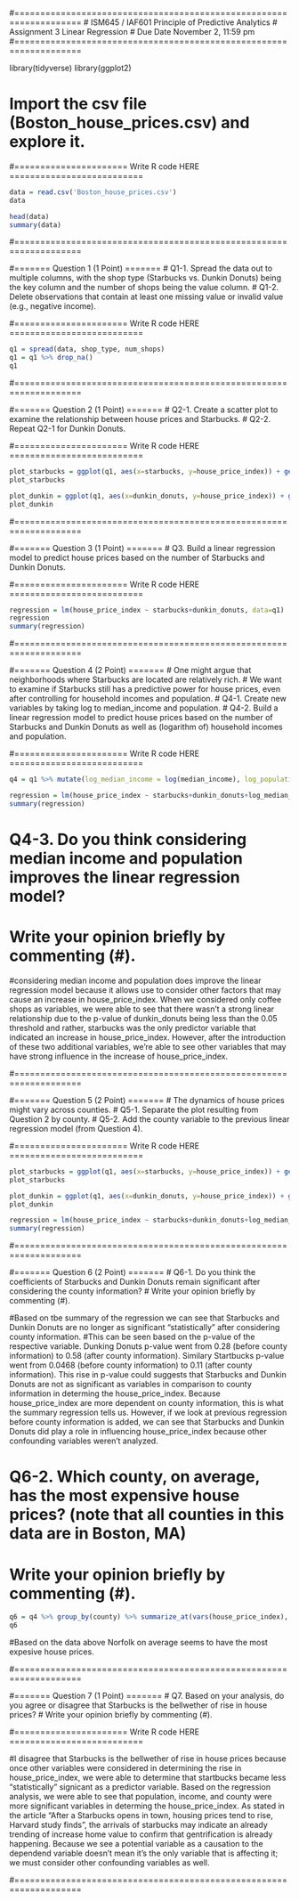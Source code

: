 #===================================================================
# ISM645 / IAF601   Principle of Predictive Analytics
# Assignment 3      Linear Regression
# Due Date          November 2, 11:59 pm
#===================================================================


library(tidyverse)
library(ggplot2)


# Import the csv file (Boston_house_prices.csv) and explore it.
#====================== Write R code HERE ==========================


```r
data = read.csv('Boston_house_prices.csv')
data
```
```r
head(data)
summary(data)
```



#===================================================================



#======= Question 1 (1 Point) =======
# Q1-1. Spread the data out to multiple columns, with the shop type (Starbucks vs. Dunkin Donuts) being the key column and the number of shops being the value column.
# Q1-2. Delete observations that contain at least one missing value or invalid value (e.g., negative income).

#====================== Write R code HERE ==========================

```r
q1 = spread(data, shop_type, num_shops)
q1 = q1 %>% drop_na()
q1
```




#===================================================================



#======= Question 2 (1 Point) =======
# Q2-1. Create a scatter plot to examine the relationship between house prices and Starbucks.
# Q2-2. Repeat Q2-1 for Dunkin Donuts.

#====================== Write R code HERE ==========================


```r
plot_starbucks = ggplot(q1, aes(x=starbucks, y=house_price_index)) + geom_point()
plot_starbucks
```

```r
plot_dunkin = ggplot(q1, aes(x=dunkin_donuts, y=house_price_index)) + geom_point()
plot_dunkin
```


#===================================================================



#======= Question 3 (1 Point) =======
# Q3. Build a linear regression model to predict house prices based on the number of Starbucks and Dunkin Donuts.

#====================== Write R code HERE ==========================


```r
regression = lm(house_price_index ~ starbucks+dunkin_donuts, data=q1)
regression
summary(regression)
```



#===================================================================



#======= Question 4 (2 Point) =======
# One might argue that neighborhoods where Starbucks are located are relatively rich. 
# We want to examine if Starbucks still has a predictive power for house prices, even after controlling for household incomes and population.
# Q4-1. Create new variables by taking log to median_income and population.
# Q4-2. Build a linear regression model to predict house prices based on the number of Starbucks and Dunkin Donuts as well as (logarithm of) household incomes and population.

#====================== Write R code HERE ==========================


```r
q4 = q1 %>% mutate(log_median_income = log(median_income), log_population = log(population))
```
```r
regression = lm(house_price_index ~ starbucks+dunkin_donuts+log_median_income+log_population, data = q4)
summary(regression)
```




# Q4-3. Do you think considering median income and population improves the linear regression model? 
#       Write your opinion briefly by commenting (#).

#considering median income and population does improve the linear regression model because it allows use to consider other factors that may cause an increase in house_price_index. When we considered only coffee shops as variables, we were able to see that there wasn't a strong linear relationship due to the p-value of dunkin_donuts being less than the 0.05 threshold and rather, starbucks was the only predictor variable that indicated an increase in house_price_index. However, after the introduction of these two additional variables, we're able to see other variables that may have strong influence in the increase of house_price_index.


#===================================================================



#======= Question 5 (2 Point) =======
# The dynamics of house prices might vary across counties.
# Q5-1. Separate the plot resulting from Question 2 by county.
# Q5-2. Add the county variable to the previous linear regression model (from Question 4).

#====================== Write R code HERE ==========================

```r
plot_starbucks = ggplot(q1, aes(x=starbucks, y=house_price_index)) + geom_point(aes(color=county))
plot_starbucks
```
```r
plot_dunkin = ggplot(q1, aes(x=dunkin_donuts, y=house_price_index)) + geom_point(aes(color=county))
plot_dunkin
```
```r
regression = lm(house_price_index ~ starbucks+dunkin_donuts+log_median_income+log_population+as.factor(county), data = q4)
summary(regression)
```





#===================================================================



#======= Question 6 (2 Point) =======
# Q6-1. Do you think the coefficients of Starbucks and Dunkin Donuts remain significant after considering the county information? 
#       Write your opinion briefly by commenting (#).


#Based on tbe summary of the regression we can see that Starbucks and Dunkin Donuts are no longer as significant "statistically" after considering county information.
#This can be seen based on the p-value of the respective variable. Dunking Donuts p-value went from 0.28 (before county information) to 0.58 (after county information). Similary Startbucks p-value went from 0.0468 (before county information) to 0.11 (after county information). This rise in p-value could suggests that Starbucks and Dunkin Donuts are not as significant as variables in comparison to county information in determing the house_price_index. Because house_price_index are more dependent on county information, this is what the summary regression tells us. However, if we look at previous regression before county information is added, we can see that Starbucks and Dunkin Donuts did play a role in influencing house_price_index because other confounding variables weren't analyzed.  



# Q6-2. Which county, on average, has the most expensive house prices? (note that all counties in this data are in Boston, MA)
#       Write your opinion briefly by commenting (#).

```r
q6 = q4 %>% group_by(county) %>% summarize_at(vars(house_price_index), funs(mean(.,na.rm=TRUE)))
q6
```
#Based on the data above Norfolk on average seems to have the most expesive house prices.


#===================================================================



#======= Question 7 (1 Point) =======
# Q7. Based on your analysis, do you agree or disagree that Starbucks is the bellwether of rise in house prices?
#     Write your opinion briefly by commenting (#).

#====================== Write R code HERE ==========================


#I disagree that Starbucks is the bellwether of rise in house prices because once other variables were considered in determining the rise in house_price_index, we were able to determine that startbucks became less "statistically" signicant as a predictor variable. Based on the regression analysis, we were able to see that population, income, and county were more significant variables in determing the house_price_index. As stated in the article "After a Starbucks opens in town, housing prices tend to rise, Harvard study finds", the arrivals of starbucks may indicate an already trending of increase home value to confirm that gentrification is already happening. Because we see a potential variable as a causation to the dependend variable doesn't mean it's the only variable that is affecting it; we must consider other confounding variables as well.   



#===================================================================

